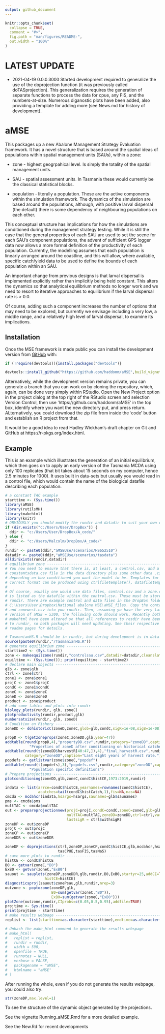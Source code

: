 ---
output: github_document
---

<!-- README.md is generated from README.Rmd. Please edit that file -->

```{r, include = FALSE}
knitr::opts_chunk$set(
  collapse = TRUE,
  comment = "#>",
  fig.path = "man/figures/README-",
  out.width = "100%"
)
```

# LATEST UPDATE

* 2021-04-19 0.0.0.3000 Started development required to generalize the use of the doprojection function (it was previously called doTASprojection). This generalization requires the generation of separate functions to process the data for cpue, any FIS, and the numbers-at-size. Numerous diganostic plots have been added, also providing a template for adding more  (see News.md for history of development).

# aMSE

<!-- badges: start -->
<!-- badges: end -->

This packages up a new Abalone Management Strategy Evaluation framework. It has a novel structure that is based around the spatial ideas of populations within spatial management units (SAUs), within a zone:

* zone - highest geogrpahical level. Is simply the totality of the spatial management units.

* SAU - spatial assessment units. In Tasmania these would currently be the classical statistical blocks.

* population - literally a population. These are the active components within the simulation framework. The dynamics of the simulation are based around the populations, although, with positive larval dispersal (the default) there is some dependency of neighbouring populations on each other.


This conceptual structure has implications for how the simulations are conditioned during the management strategy testing. While it is still the case that the general properties of each SAU are used to set the scene for each SAU's component populations, the advent of sufficient GPS logger data now allows a more formal definition of the productivity of each population. Currently, the modelling assumes that each population is linearly arranged around the coastline, and this will allow, where available, specific catch/yield data to be used to define the bounds of each population within an SAU. 

An important change from previous designs is that larval dispersal is implemented explicitly rather than implicitly being held constant. This alters the dynamics so that analytical equilibrium methods no longer work and we need to resort to iterative approaches to equilibrium if the larval dispersal rate is > 0.0.

Of course, adding such a component increases the number of options that may need to be explored, but currently we envisage including a very low, a middle range, and a relatively high level of larval dispersal, to examine its implications.

## Installation

Once the MSE framework is made public you can install the development version from [GitHub](https://github.com/haddonm/aMSE) with:

```{r echo=TRUE, eval=FALSE}
if (!require(devtools)){install.packages("devtools")} 

devtools::install_github("https://github.com/haddonm/aMSE",build_vignettes = TRUE)
```

Alternatively, while the development version remains private, you can generate a branch that you can work on by cloning the repository, which, again, can be done very simply within RStudio. Open the New Project option in the project dialog at the top right of the RStudio screen and selection Version Control, then use 'https://github.com/haddonm/aMSE' in the top box, identify where you want the new directory put, and press return. ALternatively, you could download the zip file from inside the 'code' button and establish an R project from that.

It would be a good idea to read Hadley Wickham's draft chapter on Git and GitHub at https://r-pkgs.org/index.html.


## Example

This is an example which illustrates the generation of an initial equilibrium, which then goes on to apply an early version of the Tasmania MCDA using only 100 replicates (that bit takes about 15 seconds on my computer, hence 2.5 minutes for 1000). It uses built in data-sets but usually you would read in a control file, which would contain the name of the biological datafile describing each population.

```{r example, echo=TRUE}
# a constant TAC example
starttime <- (Sys.time())
library(aMSE)
library(rutilsMH)
library(makehtml)
library(knitr)
# OBVIOUSLY you should modify the rundir and datadir to suit your own computer
if (dir.exists("c:/Users/User/DropBox")) {
  ddir <- "c:/Users/User/DropBox/A_code/"
} else {
  ddir <- "c:/Users/Malcolm/DropBox/A_code/"
}
rundir <- paste0(ddir,"aMSEUse/scenarios/HS652510")
datadir <- paste0(ddir,"aMSEUse/scenarios/tasdata")
alldirExists(rundir,datadir)
# equilibrium zone -------------------------------------------------------------
# You now need to ensure that there is, at least, a control.csv, and a 
# constantsdata.csv file in the data directory plus some other data .csv files
# depending on how conditioned you want the model to be. Templates for the
# correct format can be produced using ctrlfiletemplate(), datafiletemplate().
# 
# Of course, usually one would use data files, control.csv and a zone.csv, which
# is listed as the datafile within the control.csv. These must be stored in 
# rundir. There are example control and data files in the DropBox folder:
# C:\Users\User\Dropbox\National abalone MSE\aMSE_files. Copy the control2.csv
# and zonewest.csv into you rundir. Then, assuming yo have the very latest
# version of aMSE = 5300, the following code should work. Recently both aMSE and
# makehtml have been altered so that all references to resdir have been changed
# to rundir, so both packages will need updating. See their respective GitHub
# readme pages for details.

# TasmanianHS.R should be in rundir, but during development is in data-raw
source(paste0(rundir,"/TasmanianHS.R"))
# generate equilibrium zone ----------------------------------------------------
starttime2 <- (Sys.time())
zone <- makeequilzone(rundir,"controlsau.csv",datadir=datadir,cleanslate = TRUE)
equiltime <- (Sys.time()); print(equiltime - starttime2)
# declare main objects ---------------------------------------------------------
glb <- zone$glb
ctrl <- zone$ctrl
zone1 <- zone$zone1
projC <- zone1$projC
condC <- zone1$condC
zoneC <- zone$zoneC
zoneD <- zone$zoneD
product <- zone$product
# add some tables and plots into rundir
biology_plots(rundir, glb, zoneC)
plotproductivity(rundir,product,glb)
numbersatsize(rundir, glb, zoneD)
# Condition on Fishery ---------------------------------------------------------
zoneDD <- dohistoricC(zoneD,zoneC,glob=glb,condC,sigR=1e-08,sigB=1e-08)

propD <- t(getzoneprops(zoneC,zoneDD,glb,year=47))
addtable(round(propD,4),"propertyDD.csv",rundir,category="zoneDD",caption=
           "Properties of zoneD after conditioning on historical catches.")
addtable(round(t(zoneDD$harvestR[40:47,]),4),"final_harvestR.csv",rundir,
         category="zoneDD",caption="Last eight years of harvest rate.")
popdefs <- getlistvar(zone$zoneC,"popdef")
addtable(round(t(popdefs),3),"popdefs.csv",rundir,category="zoneDD",caption=
           "Population specific definitions")
# Prepare projections ----------------------------------------------------------
plotconditioning(zoneDD,glb,zoneC,condC$histCE,1973:2019,rundir)

indata <- list(arrce=condC$histCE,yearnames=rownames(condC$histCE),
               acatches=tail(condC$histCatch,1),fis=NA,nas=NA)
cmcda <- mcdahcr(indata,hsargs=hsargs,saunames=glb$saunames)
pms <- cmcda$pms
multTAC <- cmcda$multTAC
out <- prepareprojectionnew(projC=projC,condC=condC,zoneC=zoneC,glb=glb,
                            multTAC=multTAC,zoneDD=zoneDD,ctrl=ctrl,varyrs=7,
                            lastsigR = ctrl$withsigR)
zoneDP <- out$zoneDP
projC <- out$projC
zoneCP <- out$zoneCP
zoneDDR <- out$zoneDDR

zoneDP <- doprojections(ctrl,zoneDP,zoneCP,condC$histCE,glb,mcdahcr,hsargs,
                        tasCPUE,tasFIS,tasNaS)
# save more plots to rundir ----------------------------------------------------
histCE <- condC$histCE
B0 <- getvar(zoneC,"B0")
ExB0 <- getvar(zoneC,"ExB0")
sauout <- sauplots(zoneDP,zoneDDR,glb,rundir,B0,ExB0,startyr=25,addCI=TRUE,
                  histCE=histCE)
diagnosticsproj(sauout$zonePsau,glb,rundir,nrep=3)
outzone <- poptozone(zoneDP,glb,
                     B0=sum(getvar(zoneC,"B0")),
                     ExB0=sum(getvar(zoneC,"ExB0")))
plotZone(outzone,rundir,CIprobs=c(0.05,0.5,0.95),addfile=TRUE)
projtime <- Sys.time()
print(projtime - starttime)
# make results webpage ---------------------------------------------------------
replist <- list(starttime=as.character(starttime),endtime=as.character(projtime))

# Unhash the make_html command to generate the results webspage
# make_html(
#   replist = replist,
#   rundir = rundir,
#   width = 500,
#   openfile = TRUE,
#   runnotes = NULL,
#   verbose = FALSE,
#   packagename = "aMSE",
#   htmlname = "aMSE"
# )


```

After running the whole, even if you do not generate the results webpage, you could also try:

```{r }
str(zoneDP,max.level=1)

```

To see the structure of the dynamic object generated by the projections.

See the vignette Running_aMSE.Rmd for a more detailed example.

See the New.Rd for recent developments
